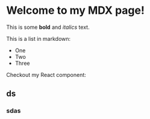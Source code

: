 # Welcome to my MDX page!
  
This is some **bold** and _italics_ text.

This is a list in markdown:

- One
- Two
- Three

Checkout my React component:

## ds
### sdas